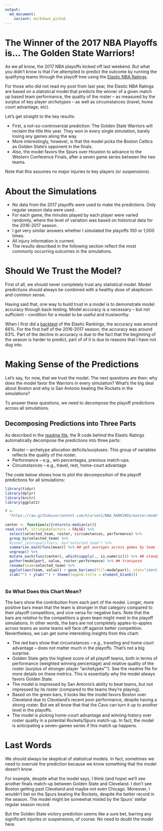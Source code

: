 ```yaml
---
output:
  md_document:
    variant: markdown_github
---
```

  
# The Winner of the 2017 NBA Playoffs is... The Golden State Warriors!
  
As we all know, the 2017 NBA playoffs kicked off last weekend. But what you didn't know is that I've attempted to predict the outcome by running the qualifying teams through the playoff tree using the [Elastic NBA Ratings](https://github.com/klarsen1/NBA_RANKINGS). 

For those who did not read my post from last year, the Elastic NBA Ratings are based on a statistical model that predicts the winner of a given match up based team performance, the quality of the roster -- as measured by the surplus of key player *archetypes* -- as well as circumstances (travel, home court advantage, etc).

Let's get straight to the key results:

* First, a not-so-controversial prediction: The Golden State Warriors will reclaim the title this year. They won in every single simulation, barely losing any games along the way.
* More interestingly, however, is that the model picks the Boston Celtics as Golden State's opponent in the finals.
* Also, the model favors the Spurs over Houston to advance to the Western Conference Finals, after a seven game series between the two teams.

Note that this assumes no major injuries to key players (or suspensions).

# About the Simulations

* No data from the 2017 playoffs were used to make the predictions. Only regular season data were used.
* For each game, the minutes played by each player were varied randomly, where the level of variation was based on historical data for the 2016-2017 season.
* I got very similar answers whether I simulated the playoffs 100 or 1,000 times.
* All injury information is current.
* The results described in the following section reflect the most commonly occurring outcomes in the simulations.

# Should We Trust the Model?

First of all, we should never completely trust any statistical model. Model predictions should always be combined with a healthy dose of skepticism and common sense. 

Having said that, one way to build trust in a model is to demonstrate model accuracy through back-testing. Model accuracy is a necessary -- but not sufficient -- condition for a model to be useful and trustworthy.

When I first did a [backtest](https://github.com/klarsen1/NBA_RANKINGS) of the Elastic Rankings, the accuracy was around 66%. For the first half of the 2016-2017 season, the accuracy was around 63%. Part of the decline in accuracy is due to the fact that the beginning of the season is harder to predict, part of of it is due to reasons that I have not dug into.

# Making Sense of the Predictions

Let's say, for now, that we trust the model. The next questions are then: why does the model favor the Warriors in every simulation? What's the big deal about Boston and why is San Antonio beating the Rockets in the simulations?

To answer these questions, we need to decompose the playoff predictions across all simulations. 

## Decomposing Predictions into Three Parts
As described in the [readme file](https://github.com/klarsen1/NBA_RANKINGS), the R code behind the Elastic Ratings automatically decompose the predictions into three parts:
 
* Roster -- archetype allocation deficits/surpluses. This group of variables reflects the quality of the roster.
* Performance -- e.g., win percentages, previous match-ups.
* Circumstances -- e.g., travel, rest, home-court advantage
 
The code below shows how to plot the decomposition of the playoff predictions for all simulations:
 
```r
library(tidyr)
library(dplyr)
library(knitr)
library(ggplot2)

f <-
  "https://raw.githubusercontent.com/klarsen1/NBA_RANKINGS/master/modeldetails/2017_playoff_decomp.CSV"
 
center <- function(x){return(x-median(x))}
read.csv(f, stringsAsFactors = FALSE) %>%
  select(selected_team, roster, circumstances, performance) %>%
  group_by(selected_team) %>%
  #inner_join(qualifiers, by="selected_team") %>%
  summarise_each(funs(mean)) %>% ## get averages across games by team
  ungroup() %>%
  mutate_each(funs(center), which(sapply(., is.numeric))) %>% ## standardize across teams
  gather(modelpart, value, roster:performance) %>% ## transpose
  rename(team=selected_team) %>%
  ggplot(aes(team, value)) + geom_bar(aes(fill=modelpart), stat="identity") + coord_flip() +
  xlab("") + ylab("") + theme(legend.title = element_blank())
 
```

### So What Does this Chart Mean?

The bars show the contribution from each part of the model. Longer, more positive bars mean that the team is stronger in that category compared to their playoff competitors, and vice versa for negative bars. Note that the bars are *relative* to the competitors a given team might meet in the playoff simulations. In other words, the bars are not completely apples-to-apples across teams as some teams will face off against better competition. Nevertheless, we can get some interesting insights from this chart:

* The red bars show that circumstances -- e.g., traveling and home court advantage -- does not matter much in the playoffs. That's not a big surprise.
* Golden State gets the highest score of all playoff teams, both in terms of performance (weighted winning percentage) and relative quality of the roster (surplus of stronger player "archetypes""). See the readme file for more details on these metrics. This is essentially why the model always favors Golden State.
* The model is impressed by San Antonio's ability to beat teams, but not impressed by its roster (compared to the teams they're playing).
* Based on the green bars, it looks like the model favors Boston over Cleveland due to Cleveland's recent poor performance, despite having a strong roster. But we all know that that the Cavs can turn it up to another level in the playoffs.
* The model is picking home-court advantage and winning history over roster quality in a potential Rockets/Spurs match-up. In fact, the model is anticipating a seven-games series if this match up happens.

# Last Words

We should always be skeptical of statistical models. In fact, sometimes we need to overrule the prediction because we know something that the model doesn't know. 

For example, despite what the model says, I think (and hope) we'll see another finals match-up between Golden State and Cleveland. I don't see Boston getting past Cleveland and maybe not even Chicago. Moreover, I wouldn't bet on the Spurs beating the Rockets, despite the better record in the season. The model might be somewhat misled by the Spurs' stellar regular season record.

But the Golden State victory prediction seems like a sure bet, barring any significant injuries or suspensions, of course. No need to doubt the model here.




